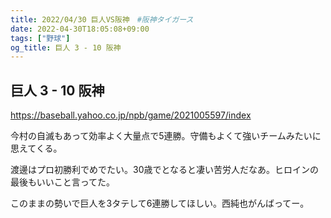 ```yaml
---
title: 2022/04/30 巨人VS阪神　#阪神タイガース
date: 2022-04-30T18:05:08+09:00
tags: ["野球"]
og_title: 巨人 3 - 10 阪神
---
```


## 巨人 3 - 10 阪神

https://baseball.yahoo.co.jp/npb/game/2021005597/index

今村の自滅もあって効率よく大量点で5連勝。守備もよくて強いチームみたいに思えてくる。

渡邊はプロ初勝利でめでたい。30歳でとなると凄い苦労人だなあ。ヒロインの最後もいいこと言ってた。

このままの勢いで巨人を3タテして6連勝してほしい。西純也がんばってー。